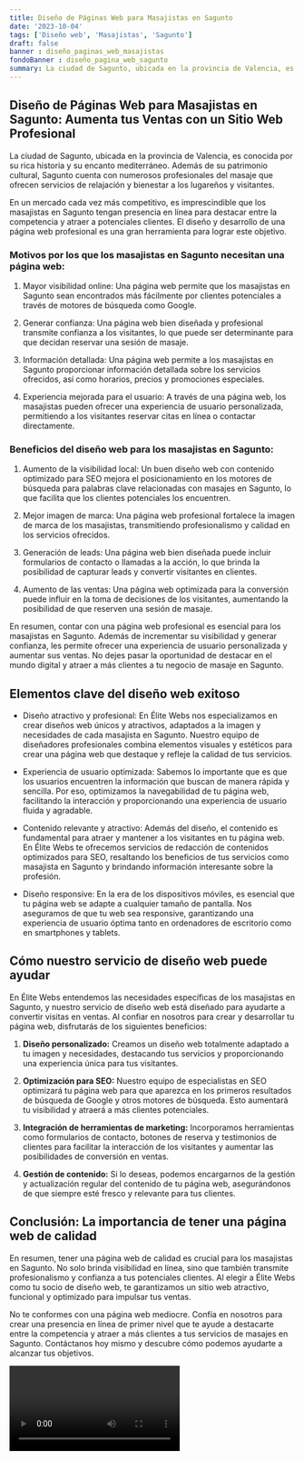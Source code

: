 ```yaml
---
title: Diseño de Páginas Web para Masajistas en Sagunto
date: '2023-10-04'
tags: ['Diseño web', 'Masajistas', 'Sagunto']
draft: false
banner : diseño_paginas_web_masajistas
fondoBanner : diseño_pagina_web_sagunto
summary: La ciudad de Sagunto, ubicada en la provincia de Valencia, es conocida por su rica historia y su encanto mediterráneo. Además de su patrimonio cultural, Sagunto cuenta con numerosos profesionales del masaje que ofrecen servicios de relajación y bienestar a los lugareños y visitantes.
---
```


## Diseño de Páginas Web para Masajistas en Sagunto: Aumenta tus Ventas con un Sitio Web Profesional

La ciudad de Sagunto, ubicada en la provincia de Valencia, es conocida por su rica historia y su encanto mediterráneo. Además de su patrimonio cultural, Sagunto cuenta con numerosos profesionales del masaje que ofrecen servicios de relajación y bienestar a los lugareños y visitantes.

En un mercado cada vez más competitivo, es imprescindible que los masajistas en Sagunto tengan presencia en línea para destacar entre la competencia y atraer a potenciales clientes. El diseño y desarrollo de una página web profesional es una gran herramienta para lograr este objetivo.

### Motivos por los que los masajistas en Sagunto necesitan una página web:

1. Mayor visibilidad online: Una página web permite que los masajistas en Sagunto sean encontrados más fácilmente por clientes potenciales a través de motores de búsqueda como Google.

2. Generar confianza: Una página web bien diseñada y profesional transmite confianza a los visitantes, lo que puede ser determinante para que decidan reservar una sesión de masaje.

3. Información detallada: Una página web permite a los masajistas en Sagunto proporcionar información detallada sobre los servicios ofrecidos, así como horarios, precios y promociones especiales.

4. Experiencia mejorada para el usuario: A través de una página web, los masajistas pueden ofrecer una experiencia de usuario personalizada, permitiendo a los visitantes reservar citas en línea o contactar directamente.

### Beneficios del diseño web para los masajistas en Sagunto:

1. Aumento de la visibilidad local: Un buen diseño web con contenido optimizado para SEO mejora el posicionamiento en los motores de búsqueda para palabras clave relacionadas con masajes en Sagunto, lo que facilita que los clientes potenciales los encuentren.

2. Mejor imagen de marca: Una página web profesional fortalece la imagen de marca de los masajistas, transmitiendo profesionalismo y calidad en los servicios ofrecidos.

3. Generación de leads: Una página web bien diseñada puede incluir formularios de contacto o llamadas a la acción, lo que brinda la posibilidad de capturar leads y convertir visitantes en clientes.

4. Aumento de las ventas: Una página web optimizada para la conversión puede influir en la toma de decisiones de los visitantes, aumentando la posibilidad de que reserven una sesión de masaje.

En resumen, contar con una página web profesional es esencial para los masajistas en Sagunto. Además de incrementar su visibilidad y generar confianza, les permite ofrecer una experiencia de usuario personalizada y aumentar sus ventas. No dejes pasar la oportunidad de destacar en el mundo digital y atraer a más clientes a tu negocio de masaje en Sagunto.

<GifSeo />

<Cta />

## Elementos clave del diseño web exitoso

- Diseño atractivo y profesional: En Élite Webs nos especializamos en crear diseños web únicos y atractivos, adaptados a la imagen y necesidades de cada masajista en Sagunto. Nuestro equipo de diseñadores profesionales combina elementos visuales y estéticos para crear una página web que destaque y refleje la calidad de tus servicios.

- Experiencia de usuario optimizada: Sabemos lo importante que es que los usuarios encuentren la información que buscan de manera rápida y sencilla. Por eso, optimizamos la navegabilidad de tu página web, facilitando la interacción y proporcionando una experiencia de usuario fluida y agradable.

- Contenido relevante y atractivo: Además del diseño, el contenido es fundamental para atraer y mantener a los visitantes en tu página web. En Élite Webs te ofrecemos servicios de redacción de contenidos optimizados para SEO, resaltando los beneficios de tus servicios como masajista en Sagunto y brindando información interesante sobre la profesión.

- Diseño responsive: En la era de los dispositivos móviles, es esencial que tu página web se adapte a cualquier tamaño de pantalla. Nos aseguramos de que tu web sea responsive, garantizando una experiencia de usuario óptima tanto en ordenadores de escritorio como en smartphones y tablets.

## Cómo nuestro servicio de diseño web puede ayudar

En Élite Webs entendemos las necesidades específicas de los masajistas en Sagunto, y nuestro servicio de diseño web está diseñado para ayudarte a convertir visitas en ventas. Al confiar en nosotros para crear y desarrollar tu página web, disfrutarás de los siguientes beneficios:

1. **Diseño personalizado:** Creamos un diseño web totalmente adaptado a tu imagen y necesidades, destacando tus servicios y proporcionando una experiencia única para tus visitantes.

2. **Optimización para SEO:** Nuestro equipo de especialistas en SEO optimizará tu página web para que aparezca en los primeros resultados de búsqueda de Google y otros motores de búsqueda. Esto aumentará tu visibilidad y atraerá a más clientes potenciales.

3. **Integración de herramientas de marketing:** Incorporamos herramientas como formularios de contacto, botones de reserva y testimonios de clientes para facilitar la interacción de los visitantes y aumentar las posibilidades de conversión en ventas.

4. **Gestión de contenido:** Si lo deseas, podemos encargarnos de la gestión y actualización regular del contenido de tu página web, asegurándonos de que siempre esté fresco y relevante para tus clientes.

## Conclusión: La importancia de tener una página web de calidad

En resumen, tener una página web de calidad es crucial para los masajistas en Sagunto. No solo brinda visibilidad en línea, sino que también transmite profesionalismo y confianza a tus potenciales clientes. Al elegir a Élite Webs como tu socio de diseño web, te garantizamos un sitio web atractivo, funcional y optimizado para impulsar tus ventas.

No te conformes con una página web mediocre. Confía en nosotros para crear una presencia en línea de primer nivel que te ayude a destacarte entre la competencia y atraer a más clientes a tus servicios de masajes en Sagunto. Contáctanos hoy mismo y descubre cómo podemos ayudarte a alcanzar tus objetivos.

<Video />

<CtaBot job='Masajistas' city='Sagunto'/>

<Gmaps query='Sagunto+españa+maps' />